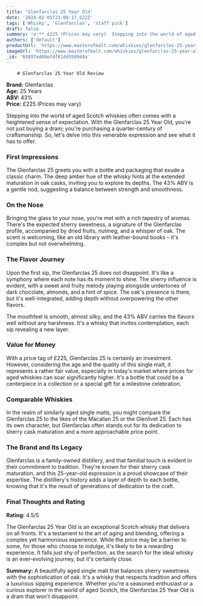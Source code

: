 ```yaml
---
title: 'Glenfarclas 25 Year Old'
date: '2024-02-05T21:08:17.522Z'
tags: ['Whisky', 'Glenfarclas', 'staff pick']
draft: false
summary: 'e:** £225 (Prices may vary)  Stepping into the world of aged Scotch whiskies often comes with a heightened sense of expectation. W...'
authors: ['default']
productUrl: 'https://www.masterofmalt.com/whiskies/glenfarclas-25-year-old-whisky/'
imageUrl: 'https://www.masterofmalt.com/whiskies/glenfarclas-25-year-old-whisky.jpg'
_id: '65897ed68efdf61dd5509d4a'
---
```


        # Glenfarclas 25 Year Old Review

**Brand:** Glenfarclas  
**Age:** 25 Years  
**ABV:** 43%  
**Price:** £225 (Prices may vary)

Stepping into the world of aged Scotch whiskies often comes with a heightened sense of expectation. With the Glenfarclas 25 Year Old, you're not just buying a dram; you're purchasing a quarter-century of craftsmanship. So, let's delve into this venerable expression and see what it has to offer.

### First Impressions

The Glenfarclas 25 greets you with a bottle and packaging that exude a classic charm. The deep amber hue of the whisky hints at the extended maturation in oak casks, inviting you to explore its depths. The 43% ABV is a gentle nod, suggesting a balance between strength and smoothness.

### On the Nose

Bringing the glass to your nose, you're met with a rich tapestry of aromas. There's the expected sherry sweetness, a signature of the Glenfarclas profile, accompanied by dried fruits, nutmeg, and a whisper of oak. The scent is welcoming, like an old library with leather-bound books – it's complex but not overwhelming.

### The Flavor Journey

Upon the first sip, the Glenfarclas 25 does not disappoint. It's like a symphony where each note has its moment to shine. The sherry influence is evident, with a sweet and fruity melody playing alongside undertones of dark chocolate, almonds, and a hint of spice. The oak's presence is there, but it's well-integrated, adding depth without overpowering the other flavors.

The mouthfeel is smooth, almost silky, and the 43% ABV carries the flavors well without any harshness. It's a whisky that invites contemplation, each sip revealing a new layer.

### Value for Money

With a price tag of £225, Glenfarclas 25 is certainly an investment. However, considering the age and the quality of this single malt, it represents a rather fair value, especially in today's market where prices for aged whiskies can soar significantly higher. It's a bottle that could be a centerpiece in a collection or a special gift for a milestone celebration.

### Comparable Whiskies

In the realm of similarly aged single malts, you might compare the Glenfarclas 25 to the likes of the Macallan 25 or the Glenlivet 25. Each has its own character, but Glenfarclas often stands out for its dedication to sherry cask maturation and a more approachable price point.

### The Brand and Its Legacy

Glenfarclas is a family-owned distillery, and that familial touch is evident in their commitment to tradition. They're known for their sherry cask maturation, and this 25-year-old expression is a proud showcase of their expertise. The distillery's history adds a layer of depth to each bottle, knowing that it's the result of generations of dedication to the craft.

### Final Thoughts and Rating

**Rating:** 4.5/5

The Glenfarclas 25 Year Old is an exceptional Scotch whisky that delivers on all fronts. It's a testament to the art of aging and blending, offering a complex yet harmonious experience. While the price may be a barrier to some, for those who choose to indulge, it's likely to be a rewarding experience. It falls just shy of perfection, as the search for the ideal whisky is an ever-evolving journey, but it's certainly close.

**Summary:** A beautifully aged single malt that balances sherry sweetness with the sophistication of oak. It's a whisky that respects tradition and offers a luxurious sipping experience. Whether you're a seasoned enthusiast or a curious explorer in the world of aged Scotch, the Glenfarclas 25 Year Old is a dram that won't disappoint.
